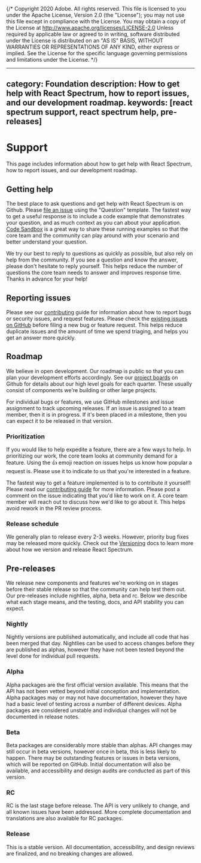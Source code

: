 {/* Copyright 2020 Adobe. All rights reserved.
This file is licensed to you under the Apache License, Version 2.0 (the "License");
you may not use this file except in compliance with the License. You may obtain a copy
of the License at http://www.apache.org/licenses/LICENSE-2.0
Unless required by applicable law or agreed to in writing, software distributed under
the License is distributed on an "AS IS" BASIS, WITHOUT WARRANTIES OR REPRESENTATIONS
OF ANY KIND, either express or implied. See the License for the specific language
governing permissions and limitations under the License. */}


---
category: Foundation
description: How to get help with React Spectrum, how to report issues, and our development roadmap.
keywords: [react spectrum support, react spectrum help, pre-releases]
---

# Support

This page includes information about how to get help with React Spectrum, how to report issues, and our development roadmap.

## Getting help

The best place to ask questions and get help with React Spectrum is on Github. Please [file an issue](https://github.com/adobe/react-spectrum/issues)
using the "Question" template. The fastest way to get a useful response is to include a code example that demonstrates your
question, and as much context as you can about your application. [Code Sandbox](https://codesandbox.io/) is a great way to
share these running examples so that the core team and the community can play around with your scenario and better understand
your question.

We try our best to reply to questions as quickly as possible, but also rely on help from the community. If you see a question
and know the answer, please don't hesitate to reply yourself. This helps reduce the number of questions the core team needs
to answer and improves response time. Thanks in advance for your help!

## Reporting issues

Please see our [contributing](contribute.html#reporting-issues) guide for information about how to report bugs or security issues, and request
features. Please check the [existing issues on GitHub](https://github.com/adobe/react-spectrum/issues) before filing a new bug
or feature request. This helps reduce duplicate issues and the amount of time we spend triaging, and helps you get
an answer more quickly.

## Roadmap

We believe in open development. Our roadmap is public so that you can plan your development efforts accordingly. See our
[project boards](https://github.com/adobe/react-spectrum/projects) on Github for details about our high level goals for each
quarter. These usually consist of components we're building or other large projects.

For individual bugs or features, we use GitHub milestones and issue assignment to track upcoming releases. If an issue is
assigned to a team member, then it is in progress. If it's been placed in a milestone, then you can expect it to be released
in that version.

### Prioritization

If you would like to help expedite a feature, there are a few ways to help. In prioritizing our work, the core team looks at community
demand for a feature. Using the 👍 emoji reaction on issues helps us know how popular a request is. Please use it to indicate to
us that you're interested in a feature.

The fastest way to get a feature implemented is to to contribute it yourself! Please read our [contributing guide](contribute.html)
for more information. Please post a comment on the issue indicating that you'd like to work on it. A core team member will reach
out to discuss how we'd like to go about it. This helps avoid rework in the PR review process.

### Release schedule

We generally plan to release every 2-3 weeks. However, priority bug fixes may be released more quickly. Check out the [Versioning](react-spectrum/versioning.html) docs to learn more about how we version and
release React Spectrum.

## Pre-releases
We release new components and features we're working on in stages before their stable release so that the community
can help test them out. Our pre-releases include nightlies, alpha, beta and rc. Below we describe what each stage means, and the testing, docs, and API stability you can expect.

### Nightly

Nightly versions are published automatically, and include all code that has been merged that day. Nightlies can be used to access changes before they are published as alphas, however they have not been tested beyond the level done for individual pull requests.

### Alpha

Alpha packages are the first official version available. This means that the API has not been vetted beyond initial conception and implementation. Alpha packages may or may not have documentation, however they have had a basic level of testing across a number of different devices. Alpha packages are considered unstable and individual changes will not be documented in release notes.

### Beta

Beta packages are considerably more stable than alphas. API changes may still occur in beta versions, however once in beta, this is less likely to happen. There may be outstanding features or issues in beta versions, which will be reported on GitHub. Initial documentation will also be available, and accessibility and design audits are conducted as part of this version.

### RC

RC is the last stage before release. The API is very unlikely to change, and all known issues have been addressed.  More complete documentation and translations are also available for RC packages.

### Release

This is a stable version. All documentation, accessibility, and design reviews are finalized, and no breaking changes are allowed.

